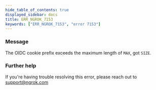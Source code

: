 ```yaml
---
hide_table_of_contents: true
displayed_sidebar: docs
title: ERR_NGROK_7153
keywords: ["ERR_NGROK_7153", "error 7153"]
---
```


### Message

The OIDC cookie prefix exceeds the maximum length of `MAX`, got `SIZE`.

### Further help

If you're having trouble resolving this error, please reach out to [support@ngrok.com](mailto:support@ngrok.com?subject=Help%20with%20ERR_NGROK_7153)
